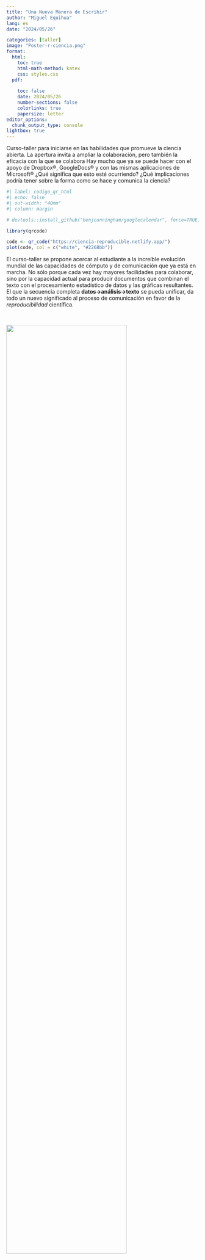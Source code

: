 ```yaml
---
title: "Una Nueva Manera de Escribir"
author: "Miguel Equihua"
lang: es
date: "2024/05/26"

categories: [taller]
image: "Poster-r-ciencia.png"
format: 
  html:
    toc: true
    html-math-method: katex
    css: styles.css
  pdf:
    
    toc: false
    date: 2024/05/26
    number-sections: false
    colorlinks: true
    papersize: letter
editor_options: 
  chunk_output_type: console
lightbox: true
---
```


Curso-taller para iniciarse en las habilidades que promueve la ciencia abierta. La apertura invita a ampliar la colaboración, pero también la eficacia con la que se colabora Hay mucho que ya se puede hacer con el apoyo de Dropbox®, GoogleDocs® y con las mismas aplicaciones de Microsoft® ¿Qué significa que esto esté ocurriendo? ¿Qué implicaciones podría tener sobre la forma como se hace y comunica la ciencia?

::: {.content-visible when-format="html"}
```r
#| label: codigo_qr_html
#| echo: false
#| out-width: "40mm"
#| column: margin

# devtools::install_github("benjcunningham/googlecalendar", force=TRUE)

library(qrcode)

code <- qr_code("https://ciencia-reproducible.netlify.app/")
plot(code, col = c("white", "#2268bb"))
```
:::

El curso-taller se propone acercar al estudiante a la increíble evolución mundial de las capacidades de cómputo y de comunicación que ya está en marcha. No sólo porque cada vez hay mayores facilidades para colaborar, sino por la capacidad actual para producir documentos que combinan el texto con el procesamiento estadístico de datos y las gráficas resultantes. El que la secuencia completa **datos→análisis→texto** se pueda unificar, da todo un nuevo significado al proceso de comunicación en favor de la *reproducibilidad* científica.

\

![](Poster-r-ciencia.png){fig-pos="h" width="79%" fig-align="right"}

Los estudiantes aprenderán a producir reportes académicos en distintos formatos: páginas web, documentos tipo Word®, PDF, carteles, presentaciones e incluso artículos o libros. Todo esto sin que se requiera un conocimiento previo de **R** o **RStudio**. Lo haremos paso a paso y con un enfoque de *manos a la obra*. El estudiante podrá elegir los materiales, datos y textos que le interese ensayar.

Las actividades se desarrollarán a lo largo de 4 semanas teórico prácticas. Habrá sesiones presenciales de 3 horas martes y jueves. El resto de la semana el estudiante desarrollará actividades a su paso, con un carga de trabajo que se estima requerirá 9 horas adicionales cada semana.

## Temario

El curso-taller abordará los siguientes temas:

-   Tematica 1
    -   ¿Ciencia abierta y reproducibilidad?
    -   El proceso científico abierto
    -   Escribir en **RStudio**
        -   *markdown*
        -   *Quarto*
        -   *pandoc*
        -   *ecuaciones Latex*
-   Tematica 2
    -   Leer datos desde distintos orígenes: *Excel®*, *Google Sheets®*, *OneCloud®*
    -   Colaboración y control de versiones
    -   Publicación en línea.
    -   Producción de textos en diversos formatos:
        -   html
        -   docx
        -   pptx
        -   pdf
-   Tematica 3
    -   Diapositivas para presentaciones *Web*
-   Tematica 4
    -   Organización de múltiples documentos
        -   Sitio *Web*
        -   Blog
-   Tematica 5
    -   Producción científica
        -   Libros
        -   Manuscritos

\

<!---
::: {layout="[-1,3,-1]"}

|Mes | Días|
|----|-----|
|junio| 24-30 
|julio| 3-5 |
|julio|8-10 |
|agosto |1-2 y 5-9|
: Las fechas {.striped .hover"}

:::
-->


## Actividades presenciales

Las sesiones presenciales se llevarán a cabo en el **Aula 9** (por confirmar). Se desarrollarán de 10-13hrs de acuerdo con el siguiente calendario.

\
```r
#| label: calendario
#| echo: false
#| warning: false
#| tbl-cap: Calendario

library(readxl)
library(flextable)
library(dplyr)
library(lubridate)

excel_f <- list.files(".", "\\.xlsx", recursive = T, full.names = TRUE)

calendario <- read_excel(excel_f, 
    col_names = c("semana", "fecha1", "fecha2"),
    col_types = c("numeric", "date", "date"),
    skip = 1)

calendario %>% select(c(semana, fecha1, fecha2)) %>% 
  mutate(pres_1 = format(date(fecha1), "%A %d de %B"),
         pres_2 = format(date(fecha2), "%A %d de %B")) %>% 
  select(semana, pres_1, pres_2) %>% 
  flextable() %>% 
  set_header_labels(semana = "Temática", pres_1 = "Día 1", pres_2 = "Día 2") %>% 
  width(j = 1, width = "20mm") %>% 
  width(j = 2:3, width = "40mm") %>% 
  bg(i = c(1, 3, 5), bg = "#EFEFEF")

```

\

## Requisitos previos

El estudiante tiene familiaridad con el uso de computadoras y el uso de Internet. Para algunas de las actividades será provechoso tener cuentas activas en los servicios en línea **Github** (como sistema de control de versiones) y **Netlify** (para publicar blogs y sitios web personales). El estudiante tendrá que generar su cuenta personal en cada uno de estos servicios. Se recomienda hacerlo con antelación.

1.  [Alta en Github.](https://github.com/signup?ref_cta=Sign+up&ref_loc=header+logged+out&ref_page=%2F&source=header-home)
2.  [Alta en Netlify.](https://app.netlify.com/signup)

Para las actividades en clase se espera que tendrá ya instalado en su máquina el sistema de control de versiones **Git** (se sugiere utiliizar [Github Desktop](https://docs.github.com/es/desktop)), el interprete del lenguaje de computo **R** y la interface de desarrollo **RStudio**. Las [instrucciones para estos dós últimos están aquí](https://posit.co/download/rstudio-desktop/), en el caso de ambiente *MS-Windows®* pueden usarse los siguientes enlaces:

1.  [Instalar Github Desktop](https://desktop.github.com/?ref_cta=download+desktop&ref_loc=about+github+desktop&ref_page=docs)
2.  [Instalar R](https://cran.rstudio.com/)
3.  [Instalar RStudio](https://download1.rstudio.org/electron/windows/RStudio-2024.04.1-748.exe)

Si interesa verificar la publicación Web de documentos hay que prever que no estén bloqueados en el *Firewall* de la institución los sitios con terminación `.netlify.app`, pues es la que utilizará el servicio **Netlify** por defecto.

::: {.content-visible when-format="pdf"}
```r
#| label: codigo_qr_pdf
#| echo: false
#| out-width: "50mm"
#| fig-align: center

library(qrcode)

code <- qr_code("https://ciencia-reproducible.netlify.app/")
plot(code, col = c("white", "#2268bb"))
```
:::

